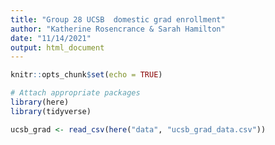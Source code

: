 ```yaml
---
title: "Group 28 UCSB  domestic grad enrollment"
author: "Katherine Rosencrance & Sarah Hamilton"
date: "11/14/2021"
output: html_document
---
```


```r
knitr::opts_chunk$set(echo = TRUE)

# Attach appropriate packages
library(here)
library(tidyverse)
```

```r
ucsb_grad <- read_csv(here("data", "ucsb_grad_data.csv"))
```

